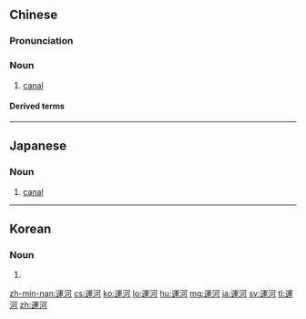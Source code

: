 {{also|运河}}
==Chinese==
{{zh-forms|s=运河}}

===Pronunciation===
{{zh-pron
|m=yùnhé
|c=wan6 ho4
|h=pfs=yun-hò
|mn=ūn-hô
|cat=n
}}

===Noun===
{{zh-noun}}

# [[canal]]

====Derived terms====
{{zh-der|巴拿馬運河|蘇伊士運河}}

----

==Japanese==
{{ja-kanjitab|うん|か|k2=が|yomi=on|r=y}}

===Noun===
{{ja-noun|うんが}}

# [[canal]]

----

==Korean==
{{ko-hanjatab}}

===Noun===
{{ko-noun|hj|hangeul=운하}}

# {{hanja form of|운하|[[canal]]}}

[[zh-min-nan:運河]]
[[cs:運河]]
[[ko:運河]]
[[lo:運河]]
[[hu:運河]]
[[mg:運河]]
[[ja:運河]]
[[sv:運河]]
[[tl:運河]]
[[zh:運河]]